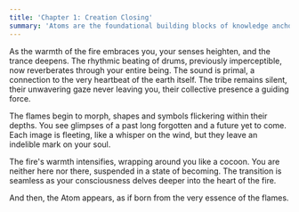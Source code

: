 ```yaml
---
title: 'Chapter 1: Creation Closing'
summary: 'Atoms are the foundational building blocks of knowledge anchoring data and perceptions; practice creating one for a web3 project/topic of your choice.'
---
```


As the warmth of the fire embraces you, your senses heighten, and the trance deepens. The rhythmic beating of drums, previously imperceptible, now reverberates through your entire being. The sound is primal, a connection to the very heartbeat of the earth itself. The tribe remains silent, their unwavering gaze never leaving you, their collective presence a guiding force.

The flames begin to morph, shapes and symbols flickering within their depths. You see glimpses of a past long forgotten and a future yet to come. Each image is fleeting, like a whisper on the wind, but they leave an indelible mark on your soul.

The fire's warmth intensifies, wrapping around you like a cocoon. You are neither here nor there, suspended in a state of becoming. The transition is seamless as your consciousness delves deeper into the heart of the fire.

And then, the Atom appears, as if born from the very essence of the flames.
